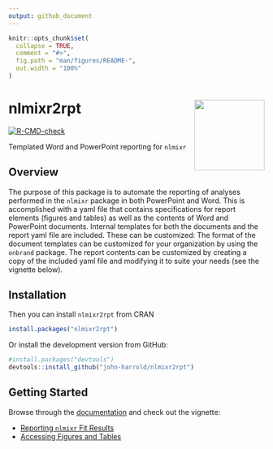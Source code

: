 ```yaml
---
output: github_document
---
```


<!-- README.md is generated from README.Rmd. Please edit that file -->

```r
knitr::opts_chunk$set(
  collapse = TRUE,
  comment = "#>",
  fig.path = "man/figures/README-",
  out.width = "100%"
)
```

# nlmixr2rpt <img src="man/figures/nlmixr2rpt_hex.png" align="right" width="138.5" />

<!-- badges: start -->
[![R-CMD-check](https://github.com/john-harrold/nlmixr2rpt/workflows/R-CMD-check/badge.svg)](https://github.com/john-harrold/nlmixr2rpt/actions)
<!---
[![CRAN checks](https://cranchecks.info/badges/summary/nlmixr2rpt)](https://cran.r-project.org/web/checks/check_results_nlmixr2rpt.html)
-->
<!-- badges: end -->

Templated Word and PowerPoint reporting for `nlmixr`

## Overview

The purpose of this package is to automate the reporting of analyses performed in the `nlmixr` package in both PowerPoint and Word. This is accomplished with a yaml file that contains specifications for report elements (figures and tables) as well as the contents of Word and PowerPoint documents. Internal templates for both the documents and the report yaml file are included. These can be customized: The format of the document templates can be customized for your organization by using the `onbrand` package. The report contents can be customized by creating a copy of the included yaml file and modifying it to suite your needs (see the vignette below). 

## Installation

Then you can install `nlmixr2rpt` from CRAN

```r
install.packages("nlmixr2rpt") 
```

Or install the development version from GitHub:

```r
#install.packages("devtools") 
devtools::install_github("john-harrold/nlmixr2rpt")
```

## Getting Started  

Browse through the [documentation](https://nlmixr2rpt.ubiquity.tools/) and check out the vignette: 

* [Reporting `nlmixr` Fit Results](https://nlmixr2rpt.ubiquity.tools/articles/Reportin_nlmixr_Fit_Results.html)
* [Accessing Figures and Tables](https://nmlixr2rpt.ubiquity.tools/articles/Accessing_Figures_and_Tables.html)
